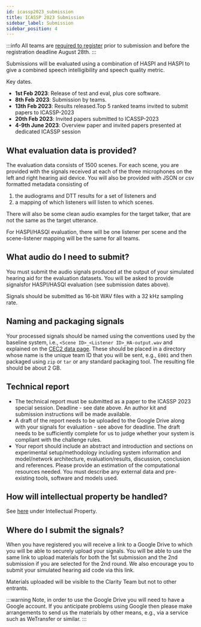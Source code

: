 ```yaml
---
id: icassp2023_submission
title: ICASSP 2023 Submission
sidebar_label: Submission
sidebar_position: 4
---
```



:::info
All teams are [required to register](./icassp2023_registration) prior to submission and before the registration deadline August 28th.
:::

Submissions will be evaluated using a combination of HASPI and HASPI to give a combined speech intelligibility and speech quality metric.

Key dates.

- **1st Feb 2023**: Release of test and eval, plus core software.
- **8th Feb 2023**: Submission by teams.
- **13th Feb 2023**: Results released.Top 5 ranked teams invited to submit papers to ICASSP-2023
- **20th Feb 2023**: Invited papers submitted to ICASSP-2023
- **4-9th June 2023**: Overview paper and invited papers presented at dedicated ICASSP session

## What evaluation data is provided?

The evaluation data consists of 1500 scenes. For each scene, you are provided with the signals received at each of the three microphones on the left and right hearing aid device. You will also be provided with JSON or csv formatted metadata consisting of

  1. the audiograms and DTT results for a set of listeners and
  2. a mapping of which listeners will listen to which scenes.

There will also be some clean audio examples for the target talker, that are not the same as the target utterance.

For HASPI/HASQI evaluation, there will be one listener per scene and the scene-listener mapping will be the same for all teams.

## What audio do I need to submit?

You must submit the audio signals produced at the output of your simulated hearing aid for the evaluation datasets. You will be asked to provide signalsfor HASPI/HASQI evaluation (see submission dates above).

Signals should be submitted as 16-bit WAV files with a 32 kHz sampling rate.

## Naming and packaging signals

Your processed signals should be named using the conventions used by the baseline system, i.e., `<Scene ID>_<Listener ID>_HA-output.wav` and explained on the [CEC2 data page](../data/cec2_data#d6-enhanced-sinals).
These should be placed in a directory whose name is the unique team ID that you will be sent, e.g., `E001` and  then packaged using `zip` or `tar` or any standard packaging tool.
The resulting file should be about 2 GB.

## Technical report

- The technical report must be submitted as a paper to the ICASSP 2023 special session. Deadline - see date above. An author kit and submission instructions will be made available.
- A draft of the report needs to be uploaded to the Google Drive along with your signals for evaluation - see above for deadline. The draft needs to be sufficiently complete for us to judge whether your system is compliant with the challenge rules.
- Your report should include an abstract and introduction and sections on experimental setup/methodology including system information and model/network architecture, evaluation/results, discussion, conclusion and references. Please provide an estimation of the computational resources needed. You must describe any external data and pre-existing tools, software and models used.

## How will intellectual property be handled?

See [here](./icassp2023_rules#intellectual-property) under Intellectual Property.

## Where do I submit the signals?

When you have registered you will receive a link to a Google Drive to which you will be able to securely upload your signals. You will be able to use the same link to upload materials for both the 1st submission and the 2nd submission if you are selected for the 2nd round. We also encourage you to submit your simulated hearing aid code via this link.

Materials uploaded will be visible to the Clarity Team but not to other entrants.

:::warning
Note, in order to use the Google Drive you will need to have a Google account. If you anticipate problems using Google then please make arrangements to send us the materials by other means, e.g., via a service such as WeTransfer or similar.
:::

